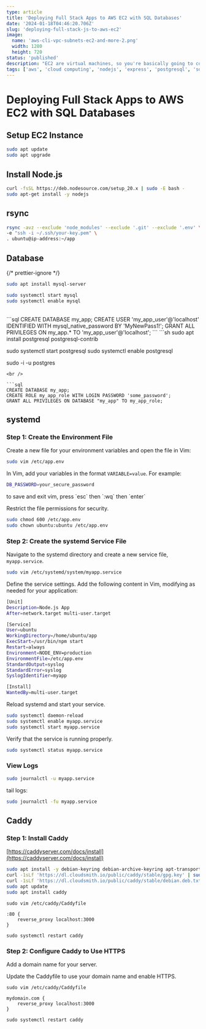 ```yaml
---
type: article
title: 'Deploying Full Stack Apps to AWS EC2 with SQL Databases'
date: '2024-01-18T04:46:20.706Z'
slug: 'deploying-full-stack-js-to-aws-ec2'
image: 
  name: 'aws-cli-vpc-subnets-ec2-and-more-2.png'
  width: 1280
  height: 720
status: 'published'
description: "EC2 are virtual machines, so you're basically going to copy what you've done locally (localhost) and put that on a computer owned by amazon running in the cloud"
tags: ['aws', 'cloud computing', 'nodejs', 'express', 'postgresql', 'sql', 'react', 'javascript', 'full stack', 'deployment']
---
```


# Deploying Full Stack Apps to AWS EC2 with SQL Databases

## Setup EC2 Instance 

```sh
sudo apt update
sudo apt upgrade
```

## Install Node.js

```sh
curl -fsSL https://deb.nodesource.com/setup_20.x | sudo -E bash -
sudo apt-get install -y nodejs
```

## rsync 

```sh 
rsync -avz --exclude 'node_modules' --exclude '.git' --exclude '.env' \
-e "ssh -i ~/.ssh/your-key.pem" \
. ubuntu@ip-address:~/app
```

## Database 

{/* prettier-ignore */}
<Tabs>
  <Tab name="MySQL">
```sh
sudo apt install mysql-server

sudo systemctl start mysql
sudo systemctl enable mysql
```

<br />
```sql
CREATE DATABASE my_app;
CREATE USER 'my_app_user'@'localhost' IDENTIFIED WITH mysql_native_password BY 'MyNewPass1!';
GRANT ALL PRIVILEGES ON my_app.* TO 'my_app_user'@'localhost';
```
</Tab>
<Tab name="Postgres">
```sh
sudo apt install postgresql postgresql-contrib

sudo systemctl start postgresql
sudo systemctl enable postgresql

sudo -i -u postgres
```
<br />

```sql
CREATE DATABASE my_app;
CREATE ROLE my_app_role WITH LOGIN PASSWORD 'some_password';
GRANT ALL PRIVILEGES ON DATABASE "my_app" TO my_app_role;
```
  </Tab>
</Tabs>


## systemd

### Step 1: Create the Environment File

Create a new file for your environment variables and open the file in Vim: 

```sh
sudo vim /etc/app.env
```

In Vim, add your variables in the format `VARIABLE=value`. For example:

```sh
DB_PASSWORD=your_secure_password
```

<Note>
to save and exit vim, press `esc` then `:wq` then `enter`
</Note>


Restrict the file permissions for security.

```sh
sudo chmod 600 /etc/app.env
sudo chown ubuntu:ubuntu /etc/app.env
```

### Step 2: Create the systemd Service File

Navigate to the systemd directory and create a new service file, `myapp.service`.

```sh
sudo vim /etc/systemd/system/myapp.service
```

Define the service settings. Add the following content in Vim, modifying as needed for your application:

```sh
[Unit]
Description=Node.js App
After=network.target multi-user.target

[Service]
User=ubuntu
WorkingDirectory=/home/ubuntu/app
ExecStart=/usr/bin/npm start
Restart=always
Environment=NODE_ENV=production
EnvironmentFile=/etc/app.env
StandardOutput=syslog
StandardError=syslog
SyslogIdentifier=myapp

[Install]
WantedBy=multi-user.target
```

Reload systemd and start your service.

```sh
sudo systemctl daemon-reload
sudo systemctl enable myapp.service
sudo systemctl start myapp.service
```

Verify that the service is running properly.

```sh
sudo systemctl status myapp.service
```

### View Logs

```sh
sudo journalctl -u myapp.service
```

tail logs: 

```sh
sudo journalctl -fu myapp.service
```

## Caddy 

### Step 1: Install Caddy

[https://caddyserver.com/docs/install](https://caddyserver.com/docs/install)

```sh
sudo apt install -y debian-keyring debian-archive-keyring apt-transport-https curl
curl -1sLf 'https://dl.cloudsmith.io/public/caddy/stable/gpg.key' | sudo gpg --dearmor -o /usr/share/keyrings/caddy-stable-archive-keyring.gpg
curl -1sLf 'https://dl.cloudsmith.io/public/caddy/stable/debian.deb.txt' | sudo tee /etc/apt/sources.list.d/caddy-stable.list
sudo apt update
sudo apt install caddy
```

```
sudo vim /etc/caddy/Caddyfile
```

```
:80 {
    reverse_proxy localhost:3000
}
```

```
sudo systemctl restart caddy
```

### Step 2: Configure Caddy to Use HTTPS

Add a domain name for your server. 

<PostCard slug="aws-route-53-domain-name" />

Update the Caddyfile to use your domain name and enable HTTPS.

```
sudo vim /etc/caddy/Caddyfile
```

```
mydomain.com {
    reverse_proxy localhost:3000
}
```

```
sudo systemctl restart caddy
```